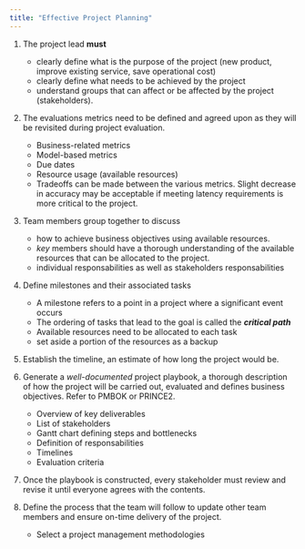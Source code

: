 ```yaml
---
title: "Effective Project Planning"
---
```


1. The project lead **must** 
    - clearly define what is the purpose of the project (new product, improve existing service, save operational cost)
    - clearly define what needs to be achieved by the project
    - understand groups that can affect or be affected by the project (stakeholders). 

2. The evaluations metrics need to be defined and agreed upon as they will be revisited during project evaluation.
    - Business-related metrics
    - Model-based metrics
    - Due dates
    - Resource usage (available resources)
    - Tradeoffs can be made between the various metrics. Slight decrease in accuracy may be acceptable if meeting latency requirements is more critical to the project.

3. Team members group together to discuss
    - how to achieve business objectives using available resources.
    - _key_ members should have a thorough understanding of the available resources that can be allocated to the project.
    - individual responsabilities as well as stakeholders responsabilities

4. Define milestones and their associated tasks
    - A milestone refers to a point in a project where a significant event occurs
    - The ordering of tasks that lead to the goal is called the **_critical path_**
    - Available resources need to be allocated to each task
    - set aside a portion of the resources as a backup

5. Establish the timeline, an estimate of how long the project would be.

6. Generate a _well-documented_ project playbook, a thorough description of how the project will be carried out, evaluated and defines business objectives. Refer to PMBOK or PRINCE2.
    - Overview of key deliverables
    - List of stakeholders
    - Gantt chart defining steps and bottlenecks
    - Definition of responsabilities
    - Timelines
    - Evaluation criteria

7. Once the playbook is constructed, every stakeholder must review and revise it until everyone agrees with the contents.

8. Define the process that the team will follow to update other team members and ensure on-time delivery of the project.
    - Select a project management methodologies